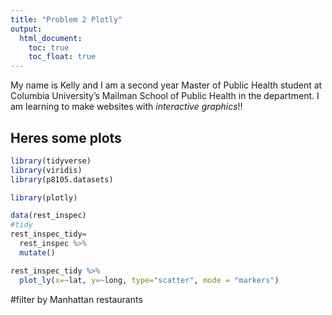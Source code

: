 ```yaml
---
title: "Problem 2 Plotly"
output: 
  html_document:
    toc: true
    toc_float: true
---
```


My name is Kelly and I am a second year Master of Public Health student at Columbia University's Mailman School of Public Health in the department. I am learning to make websites with _interactive graphics_!!

## Heres some plots 
```r
library(tidyverse)
library(viridis)
library(p8105.datasets)

library(plotly)
```

```r
data(rest_inspec)
#tidy
rest_inspec_tidy=
  rest_inspec %>% 
  mutate()
```

```r
rest_inspec_tidy %>% 
  plot_ly(x=~lat, y=~long, type="scatter", mode = "markers")
```


#filter by Manhattan restaurants
